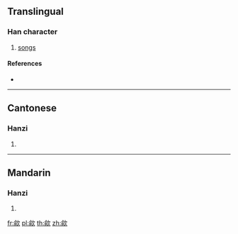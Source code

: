 ==Translingual==

===Han character===
{{Han char|rn=76|rad=欠|as=09|sn=13|four=87280|canj=ONNO}}

# [[songs]]

====References====
* {{Han ref|kx=0570.170|dkj=16143|hdz=32146.070|uh=6B48|ud=27464|bh=DDF9|bd=56825}}

----

==Cantonese==

===Hanzi===
{{yue-hanzi|jyut=[[jyu4]]|y=yu4}}

# {{defn|lang=yue|sort=欠09}}

----

==Mandarin==

===Hanzi===
{{cmn-hanzi|pin=[[ǒu]] ([[ou3]]), [[yú]] ([[yu2]])|wg=ou<sup>3</sup>, yü<sup>2</sup>}}

# {{defn|lang=cmn|sort=欠09}}

[[fr:歈]]
[[pl:歈]]
[[th:歈]]
[[zh:歈]]